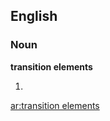 ==English==

===Noun===
'''transition elements'''

# {{plural of|transition element}}

[[ar:transition elements]]